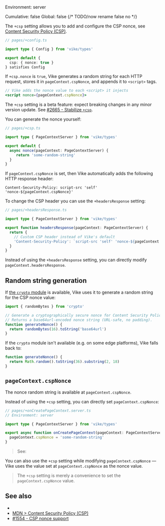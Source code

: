
Environment: server  
<Link href="/config#cumulative">Cumulative</Link>: false  
<Link href="/config#global">Global</Link>: false  
{/* TODO/now rename false no */}

The `+csp` setting allows you to add and configure the CSP nonce, see [Content Security Policy (CSP)](https://developer.mozilla.org/en-US/docs/Web/HTTP/Guides/CSP).

```ts
// pages/+config.ts

import type { Config } from 'vike/types'

export default {
  csp: { nonce: true }
} satisfies Config

```

If `+csp.nonce` is `true`, Vike generates a random string for each HTTP request, stores it in `pageContext.cspNonce`, and appends it to `<script>` tags.

```jsx
// Vike adds the nonce value to each <script> it injects
<script nonce={pageContext.cspNonce}>
```

<Warning>The `+csp` setting is a beta feature: expect breaking changes in any minor version update. See [#2665 - Stabilize `+csp`](https://github.com/vikejs/vike/issues/2665).</Warning>

You can generate the nonce yourself:

```ts
// pages/+csp.ts

import type { PageContextServer } from 'vike/types'

export default {
  async nonce(pageContext: PageContextServer) {
     return 'some-random-string'
  }
}
```

If `pageContext.cspNonce` is set, then Vike automatically adds the following HTTP response header:

```
Content-Security-Policy: script-src 'self' 'nonce-${pageContext.cspNonce}'
```

To change the CSP header you can use the <Link href="/headers#response">`+headersResponse` setting</Link>:

```ts
// pages/+headersResponse.ts

import type { PageContextServer } from 'vike/types'

export function headersResponse(pageContext: PageContextServer) {
  return {
    // Custom CSP header instead of Vike's default
    'Content-Security-Policy': `script-src 'self' 'nonce-${pageContext.cspNonce}'; img-src 'self'`
  }
}
```

Instead of using the `+headersResponse` setting, you can directly modify <Link href="/pageContext#headersResponse">`pageContext.headersResponse`</Link>.


## Random string generation

If [the `crypto` module](https://nodejs.org/api/crypto.html) is available, Vike uses it to generate a random string for the CSP nonce value:

```js
import { randomBytes } from 'crypto'

// Generate a cryptographically secure nonce for Content Security Policy (CSP).
// Returns a base64url-encoded nonce string (URL-safe, no padding).
function generateNonce() {
  return randomBytes(16).toString('base64url')
}
```

If the `crypto` module isn't available (e.g. on some edge platforms), Vike falls back to:

```js
function generateNonce() {
  return Math.random().toString(36).substring(2, 18)
}
```


## `pageContext.cspNonce`

The nonce random string is available at `pageContext.cspNonce`.

Instead of using the `+csp` setting, you can directly set `pageContext.cspNonce`:

```ts
// pages/+onCreatePageContext.server.ts
// Environment: server

import type { PageContextServer } from 'vike/types'

export async function onCreatePageContext(pageContext: PageContextServer) {
  pageContext.cspNonce = 'some-random-string'
}
```

> See: <Link href="/onCreatePageContext" />

You can also use the `+csp` setting while modifying `pageContext.cspNonce` — Vike uses the value set at `pageContext.cspNonce` as the nonce value.

> The `+csp` setting is merely a convenience to set the `pageContext.cspNonce` value.


## See also

- <Link href="/headers" />
- [MDN > Content Security Policy (CSP)](https://developer.mozilla.org/en-US/docs/Web/HTTP/Guides/CSP)
- [#1554 - CSP nonce support](https://github.com/vikejs/vike/issues/1554)
